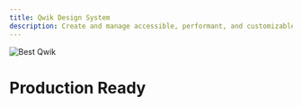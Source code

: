 ```yaml
---
title: Qwik Design System
description: Create and manage accessible, performant, and customizable design systems in Qwik.
---
```




<div class="relative">
  <Image 
    src={bestImg} 
    alt="Best Qwik" 
    class="border-none mix-blend-difference" 
  />
  <div class="absolute inset-0 bg-gradient-to-b from-transparent via-transparent to-[#030405] via-[50%] pointer-events-none"></div>
  <div class="absolute inset-0 bg-gradient-to-r from-transparent via-transparent to-[#030405] via-[80%] pointer-events-none"></div>
  <div class="absolute inset-0 bg-gradient-to-l from-transparent via-transparent to-[#030405] via-[80%] pointer-events-none"></div>
</div>

# Production Ready
